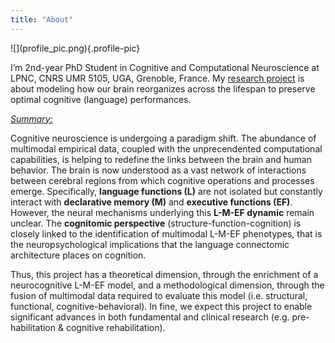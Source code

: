 ```yaml
---
title: "About"
---
```


\![\](profile_pic.png){.profile-pic}

I'm 2nd-year PhD Student in Cognitive and Computational Neuroscience at LPNC, CNRS UMR 5105, UGA, Grenoble, France. My [research project](https://lpnc.univ-grenoble-alpes.fr/recherche/production-scientifique/projets-en-cours/lumintermod) is about modeling how our brain reorganizes across the lifespan to preserve optimal cognitive (language) performances.

[*Summary:*]{.underline}

Cognitive neuroscience is undergoing a paradigm shift. The abundance of multimodal empirical data, coupled with the unprecendented computational capabilities, is helping to redefine the links between the brain and human behavior. The brain is now understood as a vast network of interactions between cerebral regions from which cognitive operations and processes emerge. Specifically, **language functions (L)** are not isolated but constantly interact with **declarative memory (M)** and **executive functions (EF)**. However, the neural mechanisms underlying this **L-M-EF dynamic** remain unclear. The **cognitomic perspective** (structure-function-cognition) is closely linked to the identification of multimodal L-M-EF phenotypes, that is the neuropsychological implications that the language connectomic architecture places on cognition.

Thus, this project has a theoretical dimension, through the enrichment of a neurocognitive L-M-EF model, and a methodological dimension, through the fusion of multimodal data required to evaluate this model (i.e. structural, functional, cognitive-behavioral). In fine, we expect this project to enable significant advances in both fundamental and clinical research (e.g. pre-habilitation & cognitive rehabilitation).
